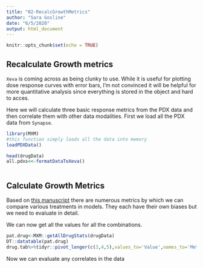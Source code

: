 ```yaml
---
title: "02-RecalcGrowthMetrics"
author: "Sara Gosline"
date: "6/5/2020"
output: html_document
---
```


```r
knitr::opts_chunk$set(echo = TRUE)
```

## Recalculate Growth metrics
`Xeva` is coming across as being clunky to use. While it is useful for plotting dose response curves with error bars, I'm not convinced it will be helpful for more quantitative analysis since everything is stored in the object and hard to acces.

Here we will calculate three basic response metrics from the PDX data and then correlate them with other data modalities. First we load all the PDX data from `Synapse`.

```r
library(MXM)
#this function simply loads all the data into memory
loadPDXData()

head(drugData)
all.pdxs<<-formatDataToXeva()



```


## Calculate Growth Metrics

Based on [this manuscript](https://link.springer.com/content/pdf/10.1208/s12248-018-0284-8.pdf) there are numerous metrics by which we can compare various treatments in models. They each have their own biases but we need to evaluate in detail.

We can now get all the values for all the combinations.

```r
pat.drug<-MXM::getAllDrugStats(drugData)
DT::datatable(pat.drug)
drug.tab%>%tidyr::pivot_longer(c(3,4,5),values_to='Value',names_to='Metric')%>%ggplot(aes(x=individualID,y=Value))+geom_bar(aes(fill=Metric),position='dodge',stat='identity')+facet_grid(~drug)
```

Now we can evaluate any correlates in the data

```r


```
